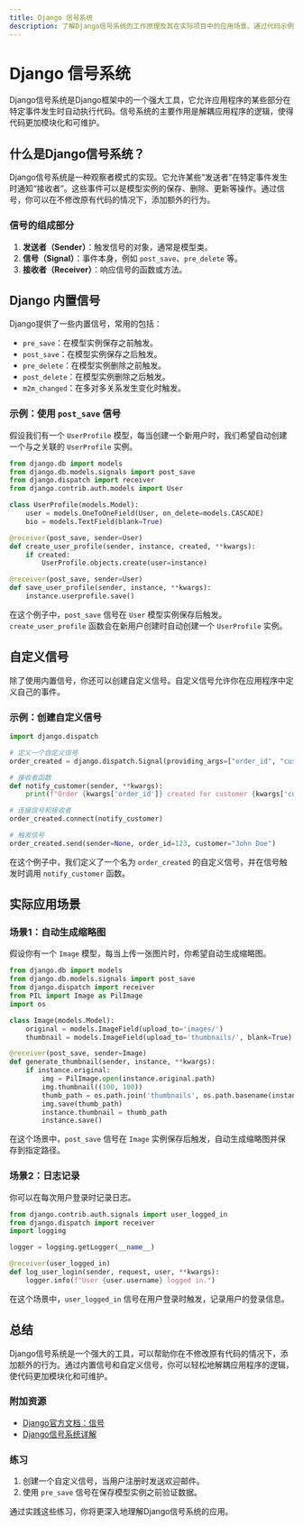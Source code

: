 ```yaml
---
title: Django 信号系统
description: 了解Django信号系统的工作原理及其在实际项目中的应用场景。通过代码示例和实际案例，掌握如何使用信号来解耦应用程序逻辑。
---
```


# Django 信号系统

Django信号系统是Django框架中的一个强大工具，它允许应用程序的某些部分在特定事件发生时自动执行代码。信号系统的主要作用是解耦应用程序的逻辑，使得代码更加模块化和可维护。

## 什么是Django信号系统？

Django信号系统是一种观察者模式的实现。它允许某些“发送者”在特定事件发生时通知“接收者”。这些事件可以是模型实例的保存、删除、更新等操作。通过信号，你可以在不修改原有代码的情况下，添加额外的行为。

### 信号的组成部分

1. **发送者（Sender）**：触发信号的对象，通常是模型类。
2. **信号（Signal）**：事件本身，例如 `post_save`、`pre_delete` 等。
3. **接收者（Receiver）**：响应信号的函数或方法。

## Django 内置信号

Django提供了一些内置信号，常用的包括：

- `pre_save`：在模型实例保存之前触发。
- `post_save`：在模型实例保存之后触发。
- `pre_delete`：在模型实例删除之前触发。
- `post_delete`：在模型实例删除之后触发。
- `m2m_changed`：在多对多关系发生变化时触发。

### 示例：使用 `post_save` 信号

假设我们有一个 `UserProfile` 模型，每当创建一个新用户时，我们希望自动创建一个与之关联的 `UserProfile` 实例。

```python
from django.db import models
from django.db.models.signals import post_save
from django.dispatch import receiver
from django.contrib.auth.models import User

class UserProfile(models.Model):
    user = models.OneToOneField(User, on_delete=models.CASCADE)
    bio = models.TextField(blank=True)

@receiver(post_save, sender=User)
def create_user_profile(sender, instance, created, **kwargs):
    if created:
        UserProfile.objects.create(user=instance)

@receiver(post_save, sender=User)
def save_user_profile(sender, instance, **kwargs):
    instance.userprofile.save()
```

在这个例子中，`post_save` 信号在 `User` 模型实例保存后触发。`create_user_profile` 函数会在新用户创建时自动创建一个 `UserProfile` 实例。

## 自定义信号

除了使用内置信号，你还可以创建自定义信号。自定义信号允许你在应用程序中定义自己的事件。

### 示例：创建自定义信号

```python
import django.dispatch

# 定义一个自定义信号
order_created = django.dispatch.Signal(providing_args=["order_id", "customer"])

# 接收者函数
def notify_customer(sender, **kwargs):
    print(f"Order {kwargs['order_id']} created for customer {kwargs['customer']}")

# 连接信号和接收者
order_created.connect(notify_customer)

# 触发信号
order_created.send(sender=None, order_id=123, customer="John Doe")
```

在这个例子中，我们定义了一个名为 `order_created` 的自定义信号，并在信号触发时调用 `notify_customer` 函数。

## 实际应用场景

### 场景1：自动生成缩略图

假设你有一个 `Image` 模型，每当上传一张图片时，你希望自动生成缩略图。

```python
from django.db import models
from django.db.models.signals import post_save
from django.dispatch import receiver
from PIL import Image as PilImage
import os

class Image(models.Model):
    original = models.ImageField(upload_to='images/')
    thumbnail = models.ImageField(upload_to='thumbnails/', blank=True)

@receiver(post_save, sender=Image)
def generate_thumbnail(sender, instance, **kwargs):
    if instance.original:
        img = PilImage.open(instance.original.path)
        img.thumbnail((100, 100))
        thumb_path = os.path.join('thumbnails', os.path.basename(instance.original.path))
        img.save(thumb_path)
        instance.thumbnail = thumb_path
        instance.save()
```

在这个场景中，`post_save` 信号在 `Image` 实例保存后触发，自动生成缩略图并保存到指定路径。

### 场景2：日志记录

你可以在每次用户登录时记录日志。

```python
from django.contrib.auth.signals import user_logged_in
from django.dispatch import receiver
import logging

logger = logging.getLogger(__name__)

@receiver(user_logged_in)
def log_user_login(sender, request, user, **kwargs):
    logger.info(f"User {user.username} logged in.")
```

在这个场景中，`user_logged_in` 信号在用户登录时触发，记录用户的登录信息。

## 总结

Django信号系统是一个强大的工具，可以帮助你在不修改原有代码的情况下，添加额外的行为。通过内置信号和自定义信号，你可以轻松地解耦应用程序的逻辑，使代码更加模块化和可维护。

### 附加资源

- [Django官方文档：信号](https://docs.djangoproject.com/en/stable/topics/signals/)
- [Django信号系统详解](https://simpleisbetterthancomplex.com/tutorial/2016/07/28/how-to-create-django-signals.html)

### 练习

1. 创建一个自定义信号，当用户注册时发送欢迎邮件。
2. 使用 `pre_save` 信号在保存模型实例之前验证数据。

通过实践这些练习，你将更深入地理解Django信号系统的应用。